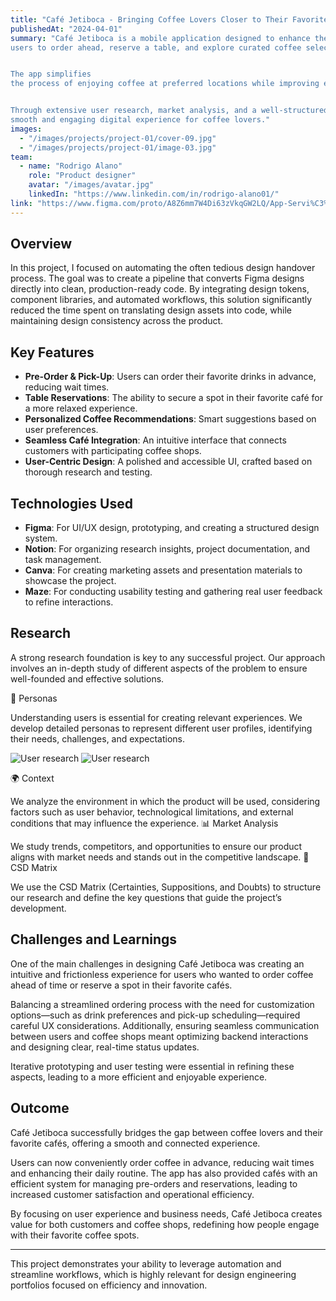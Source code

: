 ```yaml
---
title: "Café Jetiboca - Bringing Coffee Lovers Closer to Their Favorite Cafés"
publishedAt: "2024-04-01"
summary: "Café Jetiboca is a mobile application designed to enhance the coffee shop experience by enabling 
users to order ahead, reserve a table, and explore curated coffee selections. 


The app simplifies 
the process of enjoying coffee at preferred locations while improving efficiency for both customers and café owners.


Through extensive user research, market analysis, and a well-structured design system, Café Jetiboca ensures a 
smooth and engaging digital experience for coffee lovers."
images:
  - "/images/projects/project-01/cover-09.jpg"
  - "/images/projects/project-01/image-03.jpg"
team:
  - name: "Rodrigo Alano"
    role: "Product designer"
    avatar: "/images/avatar.jpg"
    linkedIn: "https://www.linkedin.com/in/rodrigo-alano01/"
link: "https://www.figma.com/proto/A8Z6mm7W4Di63zVkqGW2LQ/App-Servi%C3%A7os?node-id=511-365&p=f&t=39y9q9P5GG61IZLB-0&scaling=scale-down&content-scaling=fixed&page-id=501%3A364&starting-point-node-id=511%3A365"
---
```


## Overview

In this project, I focused on automating the often tedious design handover process. The goal was to create a pipeline that converts Figma designs directly into clean, production-ready code. By integrating design tokens, component libraries, and automated workflows, this solution significantly reduced the time spent on translating design assets into code, while maintaining design consistency across the product.

## Key Features

- **Pre-Order & Pick-Up**: Users can order their favorite drinks in advance, reducing wait times.
- **Table Reservations**: The ability to secure a spot in their favorite café for a more relaxed experience.
- **Personalized Coffee Recommendations**: Smart suggestions based on user preferences.
- **Seamless Café Integration**: An intuitive interface that connects customers with participating coffee shops.
- **User-Centric Design**: A polished and accessible UI, crafted based on thorough research and testing.

## Technologies Used

  - **Figma**: For UI/UX design, prototyping, and creating a structured design system.
  - **Notion**: For organizing research insights, project documentation, and task management.
  - **Canva**: For creating marketing assets and presentation materials to showcase the project.
  - **Maze**:  For conducting usability testing and gathering real user feedback to refine interactions.
  
## Research
A strong research foundation is key to any successful project. Our approach involves an in-depth study of 
different aspects of the problem to ensure well-founded and effective solutions.

📌 Personas

Understanding users is essential for creating relevant experiences. We develop detailed personas to represent different user profiles, identifying their needs, challenges, and expectations.

  ![User research](/images/projects/project-cafe/img-cafe-01.jpg)
  ![User research](/images/projects/project-cafe/img-cafe-03.jpg)

🌍 Context

We analyze the environment in which the product will be used, considering factors such as user behavior, technological limitations, and external conditions that may influence the experience.
📊 Market Analysis

We study trends, competitors, and opportunities to ensure our product aligns with market needs and stands out in the competitive landscape.
🔎 CSD Matrix

We use the CSD Matrix (Certainties, Suppositions, and Doubts) to structure our research and define the key questions that guide the project’s development.

## Challenges and Learnings

One of the main challenges in designing Café Jetiboca was creating an intuitive and frictionless 
experience for users who wanted to order coffee ahead of time or reserve a spot in their 
favorite cafés. 


Balancing a streamlined ordering process with the need for customization 
options—such as drink preferences and pick-up scheduling—required careful UX considerations. 
Additionally, ensuring seamless communication between users and coffee shops meant optimizing 
backend interactions and designing clear, real-time status updates. 


Iterative prototyping and 
user testing were essential in refining these aspects, leading to a more efficient and 
enjoyable experience.

## Outcome

Café Jetiboca successfully bridges the gap between coffee lovers and their favorite 
cafés, offering a smooth and connected experience. 

Users can now conveniently 
order coffee in advance, reducing wait times and enhancing their daily routine. 
The app has also provided cafés with an efficient system for managing pre-orders 
and reservations, leading to increased customer satisfaction and operational efficiency.


By focusing on user experience and business needs, Café Jetiboca creates value for both 
customers and coffee shops, redefining how people engage with their favorite coffee spots.

---

This project demonstrates your ability to leverage automation and streamline workflows, which is highly relevant for design engineering portfolios focused on efficiency and innovation.